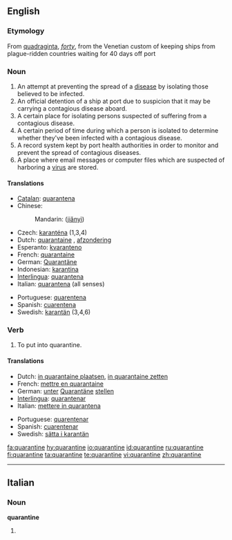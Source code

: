 ==English==

===Etymology===
From {{L.}} [[quadraginta]], ''[[forty]]'', from the Venetian custom of keeping ships from plague-ridden countries waiting for 40 days off port

===Noun===
{{en-noun}}

# An attempt at preventing the spread of a [[disease]] by isolating those believed to be infected.
# An official detention of a ship at port due to suspicion that it may be carrying a contagious disease aboard.
# A certain place for isolating persons suspected of suffering from a contagious disease.
# A certain period of time during which a person is isolated to determine whether they've been infected with a contagious disease.
# A record system kept by port health authorities in order to monitor and prevent the spread of contagious diseases.
# A place where email messages or computer files which are suspected of harboring a [[virus]] are stored.

====Translations====
{{top}}
* [[Catalan]]: [[quarantena]] {{f}}
* Chinese:
*: Mandarin: {{zh-ts|檢疫|检疫}} ([[jiǎnyì]])
* Czech: [[karanténa]] {{f}} (1,3,4)
* Dutch: [[quarantaine]] {{f}}, [[afzondering]] {{f}}
* Esperanto: [[kvaranteno]]
* French: [[quarantaine]] {{f}}
* German: [[Quarantäne]] {{f}}
* Indonesian: [[karantina]]
* [[Interlingua]]: [[quarantena]]
* Italian: [[quarantena#Italian|quarantena]] {{f}} (all senses)
{{mid}}
* Portuguese: [[quarentena]] {{f}}
* Spanish: [[cuarentena]] {{f}}
* Swedish: [[karantän]] {{c}} (3,4,6)
{{bottom}}

===Verb===
{{en-verb|quarantin|ing}}

# To put into quarantine.

====Translations====
{{top}}
* Dutch: [[in quarantaine plaatsen]], [[in quarantaine zetten]]
* French: [[mettre en quarantaine]]
* German: [[unter]] [[Quarantäne]] [[stellen]]
* [[Interlingua]]: [[quarantenar]]
* Italian: [[mettere in quarantena]]
{{mid}}
* Portuguese: [[quarentenar]]
* Spanish: [[cuarentenar]]
* Swedish: [[sätta i karantän]]
{{bottom}}

[[fa:quarantine]]
[[hy:quarantine]]
[[io:quarantine]]
[[id:quarantine]]
[[ru:quarantine]]
[[fi:quarantine]]
[[ta:quarantine]]
[[te:quarantine]]
[[vi:quarantine]]
[[zh:quarantine]]

----
==Italian==

===Noun===
'''quarantine''' {{f}}

# {{plural of|[[quarantina]]|lang=Italian}}
{{rfc-auto}}